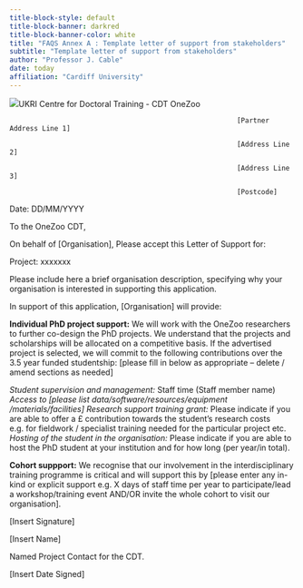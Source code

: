 ```yaml
---
title-block-style: default
title-block-banner: darkred
title-block-banner-color: white
title: "FAQS Annex A : Template letter of support from stakeholders"
subtitle: "Template letter of support from stakeholders"
author: "Professor J. Cable"
date: today
affiliation: "Cardiff University"
---
```


![](images/Funders.png)UKRI Centre for Doctoral Training - CDT OneZoo

                                                            [Partner Address Line 1]

                                                            [Address Line 2]

                                                            [Address Line 3]

                                                            [Postcode]

Date: DD/MM/YYYY

To the OneZoo CDT,

On behalf of \[Organisation\], Please accept this Letter of Support for:

Project: xxxxxxx

Please include here a brief organisation description, specifying why your organisation is interested in supporting this application.

In support of this application, \[Organisation\] will provide:

**Individual PhD project support:** We will work with the OneZoo researchers to further co-design the PhD projects. We understand that the projects and scholarships will be allocated on a competitive basis. If the advertised project is selected, we will commit to the following contributions over the 3.5 year funded studentship: \[please fill in below as appropriate -- delete / amend sections as needed\]

*Student supervision and management:* Staff time (Staff member name) *Access to \[please list data/software/resources/equipment /materials/facilities\]* *Research support training grant:* Please indicate if you are able to offer a £ contribution towards the student's research costs e.g. for fieldwork / specialist training needed for the particular project etc. *Hosting of the student in the organisation:* Please indicate if you are able to host the PhD student at your institution and for how long (per year/in total).

**Cohort suppport:** We recognise that our involvement in the interdisciplinary training programme is critical and will support this by \[please enter any in-kind or explicit support e.g. X days of staff time per year to participate/lead a workshop/training event AND/OR invite the whole cohort to visit our organisation\].

\[Insert Signature\]

\[Insert Name\]

Named Project Contact for the CDT.

\[Insert Date Signed\]

